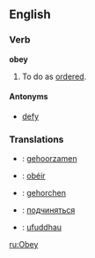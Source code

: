 ==English==

=== Verb ===
'''obey'''
# To do as [[order]]ed.

====Antonyms====
*[[defy]]

===Translations===
* {{nl}}: [[gehoorzamen]]
* {{fr}}: [[obéir]]
* {{de}}: [[gehorchen]]
* {{ru}}: [[подчиняться]]
* {{cy}}: [[ufuddhau]]


[[ru:Obey]]